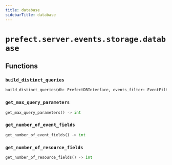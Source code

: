 ```yaml
---
title: database
sidebarTitle: database
---
```


# `prefect.server.events.storage.database`

## Functions

### `build_distinct_queries` <sup><a href="https://github.com/prefecthq/prefect/blob/main/src/prefect/server/events/storage/database.py#L35" target="_blank"><Icon icon="github" size="14" /></a></sup>

```python
build_distinct_queries(db: PrefectDBInterface, events_filter: EventFilter) -> list[sa.Column['ORMEvent']]
```

### `get_max_query_parameters` <sup><a href="https://github.com/prefecthq/prefect/blob/main/src/prefect/server/events/storage/database.py#L288" target="_blank"><Icon icon="github" size="14" /></a></sup>

```python
get_max_query_parameters() -> int
```

### `get_number_of_event_fields` <sup><a href="https://github.com/prefecthq/prefect/blob/main/src/prefect/server/events/storage/database.py#L297" target="_blank"><Icon icon="github" size="14" /></a></sup>

```python
get_number_of_event_fields() -> int
```

### `get_number_of_resource_fields` <sup><a href="https://github.com/prefecthq/prefect/blob/main/src/prefect/server/events/storage/database.py#L302" target="_blank"><Icon icon="github" size="14" /></a></sup>

```python
get_number_of_resource_fields() -> int
```
